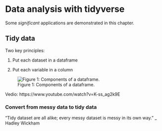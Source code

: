 # Data analysis with tidyverse

Some _significant_ applications are demonstrated in this chapter.




## Tidy data



Two key principles:

1. Put each dataset in a dataframe

2. Put each variable in a column

![Figure 1: Components of a dataframe.](tidy-1.png)

Vedio: https://www.youtube.com/watch?v=K-ss_ag2k9E

### Convert from messy data to tidy data

"Tidy dataset are all alike; every messy dataset is messy in its own way." _ Hadley Wickham